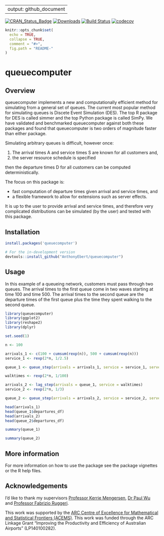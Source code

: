
---
output: github_document
---

[![CRAN\_Status\_Badge](http://www.r-pkg.org/badges/version/queuecomputer)](https://CRAN.R-project.org/package=queuecomputer)
[![Downloads](http://cranlogs.r-pkg.org/badges/queuecomputer)](https://CRAN.R-project.org/package=queuecomputer)
[![Build Status](https://travis-ci.org/AnthonyEbert/queuecomputer.svg?branch=simple_exports2)](https://travis-ci.org/AnthonyEbert/queuecomputer)
[![codecov](https://codecov.io/gh/AnthonyEbert/queuecomputer/branch/master/graph/badge.svg)](https://codecov.io/gh/AnthonyEbert/queuecomputer)

<!-- --- -->
<!-- output: html -->
<!-- bibliography: references.bib -->
<!-- --- -->

<!-- README.md is generated from README.Rmd. Please edit that file -->

```r
knitr::opts_chunk$set(
  echo = TRUE,
  collapse = TRUE,
  comment = "#>",
  fig.path = "README-"
)
```

# queuecomputer

## Overview

queuecomputer implements a new and computationally efficient method for simulating from a general set of queues. The current most popular method for simulating queues is Discete Event Simulation (DES). The top R package for DES is called simmer and the top Python package is called SimPy. We have validated and benchmarked queuecomputer against both these packages and found that queuecomputer is two orders of magnitude faster than either package. 

Simulating arbitrary queues is difficult, however once:

1. The arrival times A and service times S are known for all customers and,
2. the server resource schedule is specified

then the departure times D for all customers can be computed deterministically.  

The focus on this package is:

* fast computation of departure times given arrival and service times, and
* a flexible framework to allow for extensions such as server effects.

It is up to the user to provide arrival and service times, and therefore very complicated distributions can be simulated (by the user) and tested with this package. 

## Installation

```r
install.packages('queuecomputer')

# For the in-development version
devtools::install_github("AnthonyEbert/queuecomputer")
```

## Usage

In this example of a queueing network, customers must pass through two queues. The arrival times to the first queue come in two waves starting at time 100 and time 500. The arrival times to the second queue are the departure times of the first queue plus the time they spent walking to the second queue. 

```r
library(queuecomputer)
library(ggplot2)
library(reshape2)
library(dplyr)

set.seed(1)

n <- 100

arrivals_1 <- c(100 + cumsum(rexp(n)), 500 + cumsum(rexp(n)))
service_1 <- rexp(2*n, 1/2.5)

queue_1 <- queue_step(arrivals = arrivals_1, service = service_1, servers = 2)

walktimes <- rexp(2*n, 1/100)

arrivals_2 <- lag_step(arrivals = queue_1, service = walktimes)
service_2 <- rexp(2*n, 1/3)

queue_2 <- queue_step(arrivals = arrivals_2, service = service_2, servers = 1)

head(arrivals_1)
head(queue_1$departures_df)
head(arrivals_2)
head(queue_2$departures_df)

summary(queue_1)

summary(queue_2)
```

## More information

For more information on how to use the package see the package vignettes or the R help files. 

## Acknowledgements

I'd like to thank my supervisors [Professor Kerrie Mengersen](https://bragqut.wordpress.com/mengersen/), [Dr Paul Wu](https://bragqut.wordpress.com/people/research-staff/wu/) and [Professor Fabrizio Ruggeri](http://www.mi.imati.cnr.it/fabrizio/). 

This work was supported by the [ARC Centre of Excellence for Mathematical and Statistical Frontiers (ACEMS)](http://acems.org.au/). This work was funded through the ARC Linkage Grant “Improving the Productivity and Efficiency of Australian Airports” (LP140100282).


